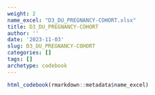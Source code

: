```yaml
---
weight: 2
name_excel: "D3_DU_PREGNANCY-COHORT.xlsx"
title: D3_DU_PREGNANCY-COHORT
author: ''
date: '2023-11-03'
slug: D3_DU_PREGNANCY-COHORT
categories: []
tags: []
archetype: codebook
---
```


```r
html_codebook(rmarkdown::metadata$name_excel)
```
